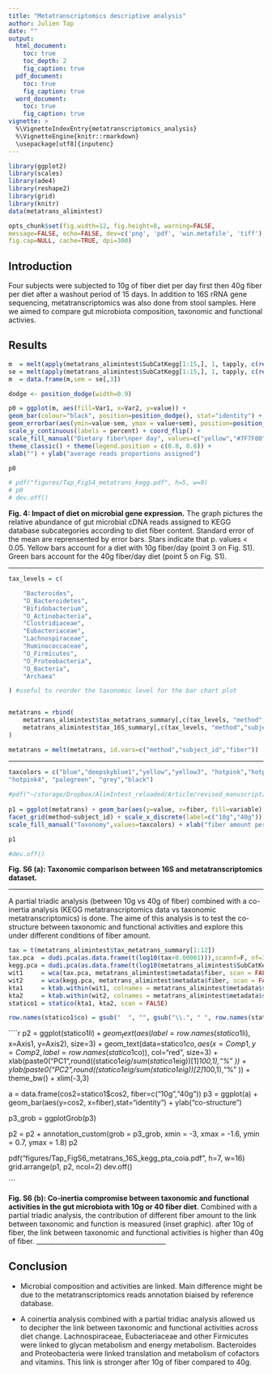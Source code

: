 ```yaml
---
title: "Metatranscriptomics descriptive analysis"
author: Julien Tap
date: ""
output:
  html_document:
    toc: true
    toc_depth: 2
    fig_caption: true
  pdf_document:
    toc: true
    fig_caption: true
  word_document:
    toc: true
    fig_caption: true
vignette: >
  %\VignetteIndexEntry{metatranscriptomics_analysis}
  %\VignetteEngine{knitr::rmarkdown}
  \usepackage[utf8]{inputenc}
---
```


```r

library(ggplot2)
library(scales)
library(ade4)
library(reshape2)
library(grid)
library(knitr)
data(metatrans_alimintest)

```


```r
opts_chunk$set(fig.width=12, fig.height=8, warning=FALSE, 
message=FALSE, echo=FALSE, dev=c('png', 'pdf', 'win.metafile', 'tiff'), 
fig.cap=NULL, cache=TRUE, dpi=300)
```

Introduction
------------
Four subjects were subjected to 10g of fiber diet per day first then 40g fiber per diet after a washout period of 15 days.
In addition to 16S rRNA gene sequencing, metatranscriptomics was also done from stool samples. 
Here we aimed to compare gut microbiota composition, taxonomic and functional activies.

Results
----------

```r

m  = melt(apply(metatrans_alimintest$SubCatKegg[1:15,], 1, tapply, c(rep("10g",4),rep("40g",4)), mean))
se = melt(apply(metatrans_alimintest$SubCatKegg[1:15,], 1, tapply, c(rep("10g",4),rep("40g",4)), function(x){sd(x)/sqrt(length(x))}))
m  = data.frame(m,sem = se[,3])

dodge <- position_dodge(width=0.9)

p0 = ggplot(m, aes(fill=Var1, x=Var2, y=value)) + 
geom_bar(colour="black", position=position_dodge(), stat="identity") + 
geom_errorbar(aes(ymin=value-sem, ymax = value+sem), position=position_dodge(width=0.9), width=0.33) +
scale_y_continuous(labels = percent) + coord_flip() + 
scale_fill_manual("Dietary fiber\nper day", values=c("yellow","#7F7F00")) +
theme_classic() + theme(legend.position = c(0.8, 0.8)) + 
xlab("") + ylab("average reads proportions assigned") 

p0

# pdf("figures/Tap_FigS4_metatrans_kegg.pdf", h=5, w=9)
# p0
# dev.off()


```
**Fig. 4: Impact of diet on microbial gene expression.** 
The graph pictures the relative abundance of gut microbial cDNA reads assigned to KEGG database subcategories 
according to diet fiber content. Standard error of the mean are reprensented by error bars. 
Stars indicate that p. values < 0.05. 
Yellow bars account for a diet with 10g fiber/day (point 3 on Fig. S1). 
Green bars account for the 40g fiber/day diet (point 5 on Fig. S1).

__________________________________________

```r

tax_levels = c(

    "Bacteroides",
    "O_Bacteroidetes",
    "Bifidobacterium",
    "O_Actinobacteria",
    "Clostridiaceae",
    "Eubacteriaceae",
    "Lachnospiraceae",
    "Ruminococcaceae",
    "O_Firmicutes",
    "O_Proteobacteria",
    "O_Bacteria",
    "Archaea"

) #useful to reorder the taxonomic level for the bar chart plot


metatrans = rbind(
	metatrans_alimintest$tax_metatrans_summary[,c(tax_levels, "method","subject_id", "fiber")],
	metatrans_alimintest$tax_16S_summary[,c(tax_levels, "method","subject_id", "fiber") ]
)

metatrans = melt(metatrans, id.vars=c("method","subject_id","fiber"))

```

________________________________________________

```r


taxcolors = c("blue","deepskyblue1","yellow","yellow3", "hotpink","hotpink1","hotpink2","hotpink3",
"hotpink4", "palegreen", "grey","black")
 
#pdf("~/storage/Dropbox/AlimIntest_reloaded/Article/revised_manuscript/Supplementary/FigS6_metatrans_tax.pdf", h=7, w=7)
 
p1 = ggplot(metatrans) + geom_bar(aes(y=value, x=fiber, fill=variable), stat="identity") + 
facet_grid(method~subject_id) + scale_x_discrete(label=c("10g","40g")) + 
scale_fill_manual("Taxonomy",values=taxcolors) + xlab("fiber amount per day") + ylab("proportions")

p1

#dev.off()

```

**Fig. S6 (a): Taxonomic comparison between 16S and metatranscriptomics dataset.** 

________________________________________

A partial triadic analysis (between 10g vs 40g of fiber) combined with a 
co-inertia analysis (KEGG metatranscriptomics data vs taxonomic metatranscriptomics) is done.
The aime of this analysis is to test the co-structure between taxonomic and functional activities 
and explore this under different conditions of fiber amount.


```r

tax = t(metatrans_alimintest$tax_metatrans_summary[1:12])
tax.pca  = dudi.pca(as.data.frame(t(log10(tax+0.00001))),scannf=F, nf=3)
kegg.pca = dudi.pca(as.data.frame(t(log10(metatrans_alimintest$SubCatKegg[1:15,]+0.00001))),scannf=F, nf=3)
wit1     = wca(tax.pca, metatrans_alimintest$metadata$fiber, scan = FALSE, scal = "total")
wit2     = wca(kegg.pca, metatrans_alimintest$metadata$fiber, scan = FALSE, nf = 2)
kta1     = ktab.within(wit1, colnames = metatrans_alimintest$metadata$sample_id2)
kta2     = ktab.within(wit2, colnames = metatrans_alimintest$metadata$sample_id2)
statico1 = statico(kta1, kta2, scan = FALSE)

row.names(statico1$co) = gsub("  ", "", gsub("\\.", " ", row.names(statico1$co)))


```

````r

p2 = ggplot(statico1$li) + geom_text(aes(label=row.names(statico1$li), x=Axis1, y=Axis2), size=3) +
 geom_text(data=statico1$co, aes(x=Comp1, y=Comp2, label=row.names(statico1$co)), col="red", size=3) +
 xlab(paste0("PC1 ",round((statico1$eig/sum(statico1$eig))[1]*100,1),"%" )) +
 ylab(paste0("PC2 ",round((statico1$eig/sum(statico1$eig))[2]*100,1),"%" )) + theme_bw() + xlim(-3,3) 

a  = data.frame(cos2=statico1$cos2, fiber=c("10g","40g"))
p3 = ggplot(a) + geom_bar(aes(y=cos2, x=fiber),stat="identity") + ylab("co-structure\ncontributions")

p3_grob = ggplotGrob(p3)

 
p2 = p2 + annotation_custom(grob = p3_grob, xmin = -3, xmax = -1.6, ymin = 0.7, ymax = 1.8)
p2

pdf("figures/Tap_FigS6_metatrans_16S_kegg_pta_coia.pdf", h=7, w=16)
grid.arrange(p1, p2, ncol=2)
dev.off()

```

**Fig. S6 (b): Co-inertia compromise between taxonomic and functional activities in the gut microbiota with 10g or 40 fiber diet**.
Combined with a partial triadic analysis, the contribution of different fiber amount to the link 
between taxonomic and function is measured (inset graphic). after 10g of fiber, the link between taxonomic 
and functional activities is higher than 40g of fiber.
________________________________________






Conclusion
------------

- Microbial composition and activities are linked. 
Main difference might be due to the metatranscriptomics reads annotation biaised by reference database.

- A coinertia analysis combined with a partial tridiac analysis allowed us to decipher the link 
between taxonomic and functional activities across diet change. 
Lachnospiraceae, Eubacteriaceae and other Firmicutes were linked to glycan metabolism and energy metabolism.
Bacteroides and Proteobacteria were linked translation and metabolism of cofactors and vitamins.
This link is stronger after 10g of fiber compared to 40g.




